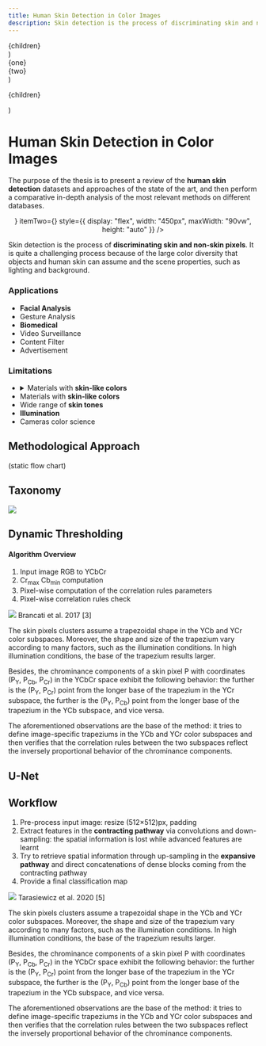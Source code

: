 ```yaml
---
title: Human Skin Detection in Color Images
description: Skin detection is the process of discriminating skin and non-skin pixels in an arbitrary image and represents an intermediate step in several image processing tasks, such as facial analysis and biomedical segmentation. Different approaches have been presented in the literature, but a comparison is diffcult to perform due to multiple datasets and varying performance measurements. In this work, the datasets and the state-of-the-art approaches are reviewed and categorized using a new proposed taxonomy. Three different representative skin detector methods of the state of the art are selected and thoroughly analyzed. This approaches are then evaluated on three different state of the art datasets and skin tones sub-datasets using multiple metrics. The evaluation is performed on single and cross dataset scenario to highlight key differences between methods, reporting also the inference time. Finally, the results are organized into multiple tables, using the related figures as an assistance tool to support the discussion. Experimental results demonstrate the strength and weaknesses of each approach, and the need to involve multiple metrics for a fair assessment of the method’s aspects.
---
```

<!-- hide_table_of_contents: true -->



  <div style={{
      display: 'flex',
      alignItems: 'center',
      justifyContent: 'center',
  }}>
    {children}
  </div>
)

  <div class="container margin-bottom--xl">
    <div class="row">
      <div class="col col--6">
        {one}
      </div>
      <div class="col col--6">
        {two}
      </div>
    </div>
  </div>
)

  <p class="text--center" style={{color: 'var(--ifm-color-gray-600)'}}>{children}</p>
)




<div class="container">

<div class="container margin-bottom--xl">
  <h1 class="text--center">Human Skin Detection in Color Images</h1>
  <p class="text--center margin-top--lg">
  The purpose of the thesis is to present a review of the <b>human
  skin detection</b> datasets and approaches of the state of the
  art, and then perform a comparative in-depth analysis of the
  most relevant methods on different databases.
  </p>
</div>


<!--dic class="text--center"
<div class="text--center">
  <p style={{color: 'var(--ifm-color-gray-600)'}}>
  The purpose of the thesis is to present a review of the <b>human
  skin detection</b> datasets and approaches of the state of the
  art, and then perform a comparative in-depth analysis of the
  most relevant methods on different databases.
  </p>
</div>
-->

<!-- TODO: change page title!!>

<!--div class="margin-vert--lg" style={{margin: '0 0 var(--ifm-paragraph-margin-bottom)'}}-->
<div class="margin-vert--lg">
  <Center>
    <ReactCompareSlider
      itemOne={<ReactCompareSliderImage src="/img/skin_det_ori3.jpg" alt="Original image" />}
      itemTwo={<ReactCompareSliderImage src="/img/skin_det_red3.png" alt="Detected skin pixels" />}
      style={{
      display: "flex",
      width: "450px",
      maxWidth: "90vw",
      height: "auto"
      }}
    />
  </Center>
</div>


Skin detection is the process of **discriminating skin and non-skin pixels**. It is
quite a challenging process because of the large color diversity that objects and
human skin can assume and the scene properties, such as lighting and background.


<!-- TODO: refactor code (follow a react quick tutorial)
<TwoItems
  one={<p>asdasd</p>}
  two={<p>asdasd</p>} >
</TwoItems>
-->


<!-- TODO: INSTEAD of tooltip / details, just display some images in background!! OR carousel at the bottom-->
<div class="container margin-bottom--xl">
  <div class="row">
    <div class="col col--6">
      <h3>Applications</h3>
      <ul>
        <li><b>Facial Analysis</b></li>
        <li>Gesture Analysis</li>
        <li><b>Biomedical</b></li>
        <li>Video Surveillance</li>
        <li>Content Filter</li>
        <li>Advertisement</li>
      </ul>
    </div>
    <div class="col col--6">
      <h3>Limitations</h3>
      <ul>
        <li>
        <details>
          <summary>Materials with <b>skin-like colors</b></summary>
          <div>
            <div class="row">
              <div class="col col--4">
                <img src="/img/im00060x.jpg" />
              </div>
              <div class="col col--4">
                <img src="/img/im00060y.png" />
              </div>
              <div class="col col--4">
                <img src="/img/im00060p.png" />
              </div>
            </div>
          </div>
        </details>
        </li>
        <li>Materials with <b>skin-like colors</b></li>
        <li>Wide range of <b>skin tones</b></li>
        <li><b>Illumination</b></li>
        <li>Cameras color science</li>
      </ul>
    </div>
  </div>
</div>





## Methodological Approach

<div class="container margin-bottom--xl">
  (static flow chart)
</div>


## Taxonomy

<div class="container margin-bottom--xl">
  <img src="/img/taxonomy.png" />
</div>


<!-- h3 class="margin-bottom--lg">Dynamic Thresholding</h3 -->
<div class="container margin-bottom--xl">

  ## Dynamic Thresholding

  <div class="row margin-top--lg">
    <div class="col col--6">
        <h4>Algorithm Overview</h4>
        <ol class="spacing">
          <li>Input image RGB to YCbCr</li>
          <li>Cr<sub>max</sub> Cb<sub>min</sub> computation</li>
          <li>Pixel-wise computation of the correlation rules parameters</li>
          <li>Pixel-wise correlation rules check</li>
        </ol>
    </div>
    <div class="col col--6">
      <img src="/img/trapezia_params.png" />
      <Caption>Brancati et al. 2017 [3]</Caption>
    </div>
  </div>
  <p>
  The skin pixels clusters assume a trapezoidal shape in the YCb and YCr color subspaces. Moreover, the shape and size of the trapezium vary according to many factors, such as the illumination conditions. In high illumination conditions, the base of the trapezium results larger.
  </p>
  <p>
  Besides, the chrominance components of a skin pixel P with coordinates (P<sub>Y</sub>, P<sub>Cb</sub>, P<sub>Cr</sub>) in the YCbCr space exhibit the following behavior: the further is the (P<sub>Y</sub>, P<sub>Cr</sub>) point from the longer base of the trapezium in the YCr subspace, the further is the (P<sub>Y</sub>, P<sub>Cb</sub>) point from the longer base of the trapezium in the YCb subspace, and vice versa.
  </p>
  <p>
  The aforementioned observations are the base of the method: it tries to define image-specific trapeziums in the YCb and YCr color subspaces and then verifies that the correlation rules between the two subspaces reflect the inversely proportional behavior of the chrominance components.
  </p>
</div>



<div class="container margin-bottom--xl">

  ## U-Net

  <div class="row margin-top--lg">
    <div class="col col--6">
        <h2 class="text--center slight-bold">Workflow</h2>
        <ol class="spacing">
          <li>Pre-process input image: resize (512×512)px, padding</li>
          <li>Extract features in the <b>contracting pathway</b> via convolutions and down-sampling: the spatial information is lost while advanced features are learnt</li>
          <li>Try to retrieve spatial information through up-sampling in the <b>expansive pathway</b> and direct concatenations of dense blocks coming from the contracting pathway</li>
          <li>Provide a final classification map</li>
        </ol>
    </div>
    <div class="col col--6">
      <img src="/img/skinny_arch.png" />
      <Caption>Tarasiewicz et al. 2020 [5]</Caption>
    </div>
  </div>
  <p>
  The skin pixels clusters assume a trapezoidal shape in the YCb and YCr color subspaces. Moreover, the shape and size of the trapezium vary according to many factors, such as the illumination conditions. In high illumination conditions, the base of the trapezium results larger.
  </p>
  <p>
  Besides, the chrominance components of a skin pixel P with coordinates (P<sub>Y</sub>, P<sub>Cb</sub>, P<sub>Cr</sub>) in the YCbCr space exhibit the following behavior: the further is the (P<sub>Y</sub>, P<sub>Cr</sub>) point from the longer base of the trapezium in the YCr subspace, the further is the (P<sub>Y</sub>, P<sub>Cb</sub>) point from the longer base of the trapezium in the YCb subspace, and vice versa.
  </p>
  <p>
  The aforementioned observations are the base of the method: it tries to define image-specific trapeziums in the YCb and YCr color subspaces and then verifies that the correlation rules between the two subspaces reflect the inversely proportional behavior of the chrominance components.
  </p>
</div>




<!-- Bibliography?? TODO-->
<!--
<ol>
   <li id="#nbrancati">N. Brancati, G. De Pietro,M. Frucci, and L. Gallo. “Human skin detection through correlation rules between the YCb and YCr subspaces based on dynamic color clustering”. Computer Vision and Image Understanding 155, 2017, pp. 33–42. <a href="https://doi.org/10.1016/j.cviu.2016.12.001">https://doi.org/10.1016/j.cviu.2016.12.001</a></li>
</ol>

<q cite='#nbrancati'>who would not groan at hearing that Roman knights and senators grovel 
before her (Cleopatra) like eunuchs?</q>
<script>
   var quotes = document.getElementsByTagName('q');
   for (var i in quotes) {
      quotes[i].addEventListener('click', function() { 
         window.location = this.getAttribute('cite'); },
      false);
   }
</script>
-->

</div>

